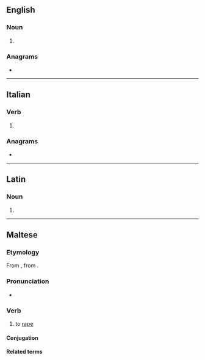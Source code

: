 ==English==

===Noun===
{{head|en|noun form}}

# {{plural of|en|stuprum}}

===Anagrams===
* {{anagrams|en|a=aprstu|prutas|raptus}}

----

==Italian==

===Verb===
{{head|it|verb form}}

# {{inflection of|it|stuprare||3|s|pres|indc|;|2|s|impr}}

===Anagrams===
* {{anagrams|it|a=aprstu|raptus}}

----

==Latin==

===Noun===
{{la-noun-form|stupra}}

# {{inflection of|la|stuprum||nom//acc//voc|p}}

----

==Maltese==

===Etymology===
From {{bor|mt|it|stuprare}}, from {{der|mt|la|stupro|stuprare}}.

===Pronunciation===
* {{IPA|mt|/ˈstuːp.ra/}}

===Verb===
{{mt-verb|jistupra|stuprat||stuprar}}

# to [[rape]] {{gloss|force sexual intercourse on}}

====Conjugation====
{{mt-conj/loan}}

====Related terms====
{{col-auto|mt|stupratur|stupru}}